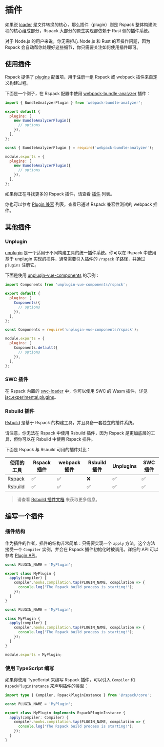 
# 插件

如果说 [loader](/guide/features/loader) 是文件转换的核心，那么插件（plugin）则是 Rspack 整体构建流程的核心组成部分，Rspack 大部分的原生实现都依赖于 Rust 侧的插件系统。

对于 Node.js 的用户来说，你无需担心 Node.js 和 Rust 的互操作问题，因为 Rspack 会自动帮你处理好这些细节，你只需要关注如何使用插件即可。

## 使用插件

Rspack 提供了 [plugins](/config/plugins) 配置项，用于注册一组 Rspack 或 webpack 插件来自定义构建过程。

下面是一个例子，在 Rspack 配置中使用 [webpack-bundle-analyzer](https://github.com/webpack/webpack-bundle-analyzer) 插件：

<Tabs>
  <Tab label="ESM">

```js title="rspack.config.mjs"
import { BundleAnalyzerPlugin } from 'webpack-bundle-analyzer';

export default {
  plugins: [
    new BundleAnalyzerPlugin({
      // options
    }),
  ],
};
```

  </Tab>
  <Tab label="CJS">

```js title="rspack.config.cjs"
const { BundleAnalyzerPlugin } = require('webpack-bundle-analyzer');

module.exports = {
  plugins: [
    new BundleAnalyzerPlugin({
      // options
    }),
  ],
};
```

  </Tab>
</Tabs>

如果你正在寻找更多的 Rspack 插件，请查看 [插件](/plugins/index) 列表。

你也可以参考 [Plugin 兼容](/guide/compatibility/plugin) 列表，查看已通过 Rspack 兼容性测试的 webpack 插件。

## 其他插件

### Unplugin

[unplugin](https://github.com/unjs/unplugin) 是一个适用于不同构建工具的统一插件系统。你可以在 Rspack 中使用基于 unplugin 实现的插件，通常需要引入插件的 `/rspack` 子路径，并通过 `plugins` 注册它。

下面是使用 [unplugin-vue-components](https://www.npmjs.com/package/unplugin-vue-components) 的示例：

<Tabs>
  <Tab label="ESM">

```js title="rspack.config.mjs"
import Components from 'unplugin-vue-components/rspack';

export default {
  plugins: [
    Components({
      // options
    }),
  ],
};
```

  </Tab>
  <Tab label="CJS">

```js title="rspack.config.cjs"
const Components = require('unplugin-vue-components/rspack');

module.exports = {
  plugins: [
    Components.default({
      // options
    }),
  ],
};
```

  </Tab>
</Tabs>

### SWC 插件

在 Rspack 内置的 [swc-loader](/guide/features/builtin-swc-loader) 中，你可以使用 SWC 的 Wasm 插件，详见 [jsc.experimental.plugins](/guide/features/builtin-swc-loader#jscexperimentalplugins)。

### Rsbuild 插件

[Rsbuild](https://rsbuild.rs) 是基于 Rspack 的构建工具，并且具备一套独立的插件系统。

请注意，你无法在 Rspack 中使用 Rsbuild 插件，因为 Rspack 是更加底层的工具，但你可以在 Rsbuild 中使用 Rspack 插件。

下面是 Rspack 与 Rsbuild 可用的插件对比：

| 使用的工具 | Rspack 插件 | webpack 插件 | Rsbuild 插件 | Unplugins | SWC 插件 |
| ---------- | ----------- | ------------ | ------------ | --------- | -------- |
| Rspack     | ✅          | ✅           | ❌           | ✅        | ✅       |
| Rsbuild    | ✅          | ✅           | ✅           | ✅        | ✅       |

> 请查看 [Rsbuild 插件文档](https://rsbuild.rs/zh/plugins/list/index) 来获取更多信息。

## 编写一个插件

### 插件结构

作为插件的作者，插件的结构非常简单：只需要实现一个 `apply` 方法，这个方法接受一个 `Compiler` 实例，并会在 Rspack 插件初始化时被调用。详细的 API 可以参考 [Plugin API](/api/plugin-api/index)。

<Tabs>
  <Tab label="ESM">

```js title="MyPlugin.mjs"
const PLUGIN_NAME = 'MyPlugin';

export class MyPlugin {
  apply(compiler) {
    compiler.hooks.compilation.tap(PLUGIN_NAME, compilation => {
      console.log('The Rspack build process is starting!');
    });
  }
}
```

  </Tab>
  <Tab label="CJS">

```js title="MyPlugin.cjs"
const PLUGIN_NAME = 'MyPlugin';

class MyPlugin {
  apply(compiler) {
    compiler.hooks.compilation.tap(PLUGIN_NAME, compilation => {
      console.log('The Rspack build process is starting!');
    });
  }
}

module.exports = MyPlugin;
```

  </Tab>
</Tabs>

### 使用 TypeScript 编写

如果你使用 TypeScript 来编写 Rspack 插件，可以引入 `Compiler` 和 `RspackPluginInstance` 来声明插件的类型：

```ts title="MyPlugin.ts"
import type { Compiler, RspackPluginInstance } from '@rspack/core';

const PLUGIN_NAME = 'MyPlugin';

export class MyPlugin implements RspackPluginInstance {
  apply(compiler: Compiler) {
    compiler.hooks.compilation.tap(PLUGIN_NAME, compilation => {
      console.log('The Rspack build process is starting!');
    });
  }
}
```
